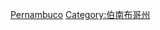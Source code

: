{{Commonscat|People of Pernambuco}}

[[Category:巴西各州人物|Pernambuco]]
[[Category:伯南布哥州|Category:伯南布哥州]]